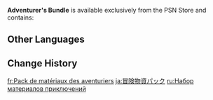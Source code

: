 {{Item Infobox
|type         = Bundles
|quality      = 3
|description  = 
|source1      = [[Gift Shop]] (PSN Exclusive)
}}
'''Adventurer's Bundle''' is available exclusively from the PSN Store and contains:
{{Card|Acquaint Fate|2|quality=5|stars=1}}{{Card|Mora|150,000|quality=3|stars=1}}{{Card|Adventurer's Experience|80|quality=3|stars=1}}{{Card|Fine Enhancement Ore|50|quality=2|stars=1}}{{Card|Northern Smoked Chicken|10|quality=2|stars=1}}{{Card|Sautéed Matsutake|10|quality=3|stars=1}}{{Card|Sweet Madame|10|quality=2|stars=1}}{{Card|Tea Break Pancake|10|quality=2|stars=1}}

==Other Languages==
{{Other Languages
|en      = Adventurer's Bundle
|zhs     = 冒险物资包
|zhs_rm  = Màoxiǎn Wùzī Bāo
|zht     = 冒險物資包
|zht_rm  = Màoxiǎn Wùzī Bāo
|zh_tl   = Adventuring Resource Bag
|ja      = 冒険物資パック
|ja_rm   = Bouken Busshi Pakku
|ja_tl   = Adventure Resource Pack
|ko      = 모험 물자팩
|ko_tl   = Adventure Goods Pack
|es      = Paquete esencial del aventurero
|es_tl   = Adventurer's Essential Package
|fr      = Pack de matériaux des aventuriers
|fr_tl   = Adventurers' Materials Pack
|ru      = Набор материалов приключений
|ru_tl   = Set of Adventure Materials
|th      = แพ็กไอเทมผจญภัย
|th_rm   = 
|th_tl   = 
|vi      = Túi Vật Liệu Mạo Hiểm
|vi_tl   = 
|de      = Abenteuerhilfspaket
|de_tl   = Adventurer Aid Pack
|id      = Adventurer's Bundle
|pt      = Pacote de Materiais de Aventura
|pt_tl   = 
|tr      = Maceracı Paketi
|tr_tl   = Adventurer's Pack
|it      = Bundle dell'avventuriere
|it_tl   = 
}}

==Change History==
{{Change History|1.0}}

[[fr:Pack de matériaux des aventuriers]]
[[ja:冒険物資パック]]
[[ru:Набор материалов приключений]]